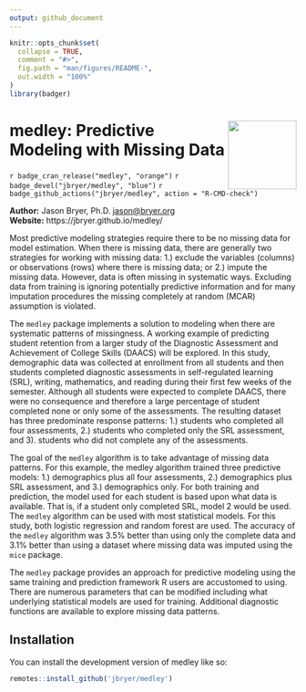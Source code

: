 ```yaml
---
output: github_document
---
```


<!-- README.md is generated from README.Rmd. Please edit that file -->

```r
knitr::opts_chunk$set(
  collapse = TRUE,
  comment = "#>",
  fig.path = "man/figures/README-",
  out.width = "100%"
)
library(badger)
```

# <a href='https://github.com/jbryer/medley'><img src='man/figures/medley.png' align="right" width="120" /></a> medley: Predictive Modeling with Missing Data

<!-- badges: start -->
`r badge_cran_release("medley", "orange")`
`r badge_devel("jbryer/medley", "blue")`
`r badge_github_actions("jbryer/medley", action = "R-CMD-check")`
<!-- badges: end -->

**Author:** Jason Bryer, Ph.D. <jason@bryer.org>  
**Website:** https://jbryer.github.io/medley/

Most predictive modeling strategies require there to be no missing data for model estimation. When there is missing data, there are generally two strategies for working with missing data: 1.) exclude the variables (columns) or observations (rows) where there is missing data; or 2.) impute the missing data. However, data is often missing in systematic ways. Excluding data from training is ignoring potentially predictive information and for many imputation procedures the missing completely at random (MCAR) assumption is violated.

The `medley` package implements a solution to modeling when there are systematic patterns of missingness. A working example of predicting student retention from a larger study of the Diagnostic Assessment and Achievement of College Skills (DAACS) will be explored. In this study, demographic data was collected at enrollment from all students and then students completed diagnostic assessments in self-regulated learning (SRL), writing, mathematics, and reading during their first few weeks of the semester. Although all students were expected to complete DAACS, there were no consequence and therefore a large percentage of student completed none or only some of the assessments. The resulting dataset has three predominate response patterns: 1.) students who completed all four assessments, 2.) students who completed only the SRL assessment, and 3). students who did not complete any of the assessments. 

The goal of the `medley` algorithm is to take advantage of missing data patterns. For this example, the medley algorithm trained three predictive models: 1.) demographics plus all four assessments, 2.) demographics plus SRL assessment, and 3.) demographics only. For both training and prediction, the model used for each student is based upon what data is available. That is, if a student only completed SRL, model 2 would be used. The `medley` algorithm can be used with most statistical models. For this study, both logistic regression and random forest are used. The accuracy of the `medley` algorithm was 3.5% better than using only the complete data and 3.1% better than using a dataset where missing data was imputed using the `mice` package. 

The `medley` package provides an approach for predictive modeling using the same training and prediction framework R users are accustomed to using. There are numerous parameters that can be modified including what underlying statistical models are used for training.  Additional diagnostic functions are available to explore missing data patterns.

## Installation

You can install the development version of medley like so:

``` r
remotes::install_github('jbryer/medley')
```
